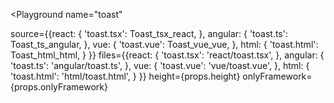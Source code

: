 

<Playground
  name="toast"
  
  source={{react: {
             'toast.tsx': Toast_tsx_react,
           },
           angular: {
             'toast.ts': Toast_ts_angular,
           },
           vue: {
             'toast.vue': Toast_vue_vue,
           },
           html: {
             'toast.html': Toast_html_html,
           }
}}
  files={{react: {
            'toast.tsx': 'react/toast.tsx',
          },
          angular: {
            'toast.ts': 'angular/toast.ts',
          },
          vue: {
            'toast.vue': 'vue/toast.vue',
          },
          html: {
            'toast.html': 'html/toast.html',
          }
}}
  height={props.height}
  onlyFramework={props.onlyFramework}
></Playground>
